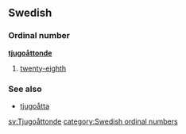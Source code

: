 ==Swedish==
===Ordinal number===
'''[[tjugo]][[åttonde]]'''

#[[twenty-eighth]]

===See also===
*[[tjugoåtta]]

[[sv:Tjugoåttonde]]
[[category:Swedish ordinal numbers]]